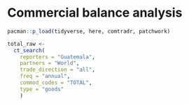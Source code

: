 # Commercial balance analysis

```r
pacman::p_load(tidyverse, here, comtradr, patchwork)
```

```r
total_raw <- 
  ct_search(
    reporters = "Guatemala",
    partners = "World",
    trade_direction = "all",
    freq = "annual",
    commod_codes = "TOTAL",
    type = "goods"
    )
```
